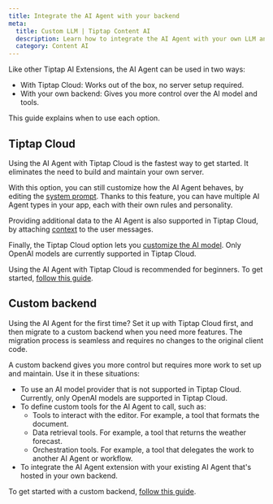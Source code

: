 ```yaml
---
title: Integrate the AI Agent with your backend
meta:
  title: Custom LLM | Tiptap Content AI
  description: Learn how to integrate the AI Agent with your own LLM and backend.
  category: Content AI
---
```



Like other Tiptap AI Extensions, the AI Agent can be used in two ways:

- With Tiptap Cloud: Works out of the box, no server setup required.
- With your own backend: Gives you more control over the AI model and tools.

This guide explains when to use each option.

## Tiptap Cloud

Using the AI Agent with Tiptap Cloud is the fastest way to get started. It eliminates the need to build and maintain your own server.

With this option, you can still customize how the AI Agent behaves, by editing the [system prompt](/content-ai/capabilities/agent/configure/system-prompt). Thanks to this feature, you can have multiple AI Agent types in your app, each with their own rules and personality.

Providing additional data to the AI Agent is also supported in Tiptap Cloud, by attaching [context](/content-ai/capabilities/agent/features/add-context) to the user messages.

Finally, the Tiptap Cloud option lets you [customize the AI model](/content-ai/capabilities/agent/use-with-content-ai-cloud#customize-the-openai-model). Only OpenAI models are currently supported in Tiptap Cloud.

Using the AI Agent with Tiptap Cloud is recommended for beginners. To get started, [follow this guide](/content-ai/capabilities/agent/use-with-content-ai-cloud).

## Custom backend

<Callout title="Beginner's tip" variant="info">
  Using the AI Agent for the first time? Set it up with Tiptap Cloud first, and then migrate to a
  custom backend when you need more features. The migration process is seamless and requires no
  changes to the original client code.
</Callout>

A custom backend gives you more control but requires more work to set up and maintain. Use it in these situations:

- To use an AI model provider that is not supported in Tiptap Cloud. Currently, only OpenAI models are supported in Tiptap Cloud.
- To define custom tools for the AI Agent to call, such as:
  - Tools to interact with the editor. For example, a tool that formats the document.
  - Data retrieval tools. For example, a tool that returns the weather forecast.
  - Orchestration tools. For example, a tool that delegates the work to another AI Agent or workflow.
- To integrate the AI Agent extension with your existing AI Agent that's hosted in your own backend.

To get started with a custom backend, [follow this guide](/content-ai/capabilities/agent/custom-llms/get-started).
